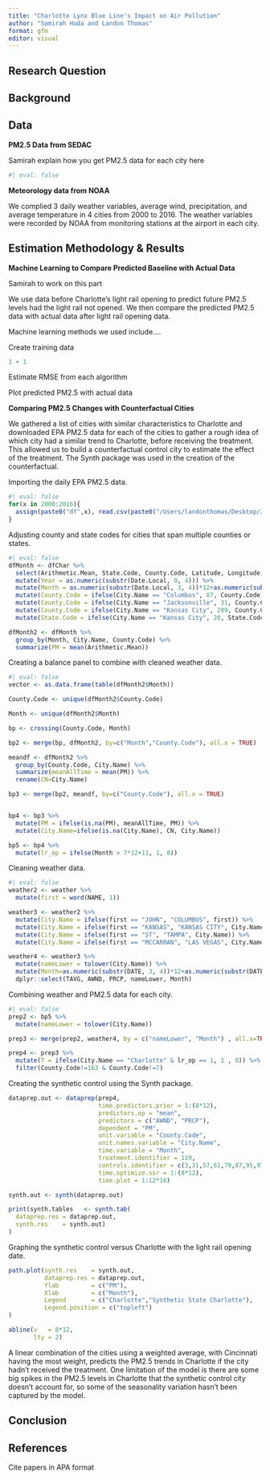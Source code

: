 ```yaml
---
title: "Charlotte Lynx Blue Line's Impact on Air Pollution"
author: "Samirah Huda and Landon Thomas"
format: gfm
editor: visual
---
```


## Research Question

## Background

## Data

**PM2.5 Data from SEDAC**

Samirah explain how you get PM2.5 data for each city here

```r
#| eval: false

```

**Meteorology data from NOAA**

We complied 3 daily weather variables, average wind, precipitation, and average temperature in 4 cities from 2000 to 2016. The weather variables were recorded by NOAA from monitoring stations at the airport in each city.

## Estimation Methodology & Results

**Machine Learning to Compare Predicted Baseline with Actual Data**

Samirah to work on this part

We use data before Charlotte's light rail opening to predict future PM2.5 levels had the light rail not opened. We then compare the predicted PM2.5 data with actual data after light rail opening data.

Machine learning methods we used include....

Create training data

```r
1 + 1
```

Estimate RMSE from each algorithm

Plot predicted PM2.5 with actual data

**Comparing PM2.5 Changes with Counterfactual Cities**

We gathered a list of cities with similar characteristics to Charlotte and downloaded EPA PM2.5 data for each of the cities to gather a rough idea of which city had a similar trend to Charlotte, before receiving the treatment. This allowed us to build a counterfactual control city to estimate the effect of the treatment. The Synth package was used in the creation of the counterfactual.

Importing the daily EPA PM2.5 data.

```r
#| eval: false
for(x in 2000:2016){
  assign(paste0("df",x), read.csv(paste0("/Users/landonthomas/Desktop/Junior Year/Fall Semester/F23 PRM/Data/daily_88101_",x,".csv")))
}
```

Adjusting county and state codes for cities that span multiple counties or states.

```r
#| eval: false
dfMonth <- dfChar %>%
  select(Arithmetic.Mean, State.Code, County.Code, Latitude, Longitude, City.Name, Date.Local) %>%
  mutate(Year = as.numeric(substr(Date.Local, 0, 4))) %>%
  mutate(Month = as.numeric(substr(Date.Local, 3, 4))*12+as.numeric(substr(Date.Local, 6,7))) %>%
  mutate(County.Code = ifelse(City.Name == "Columbus", 87, County.Code)) %>%
  mutate(County.Code = ifelse(City.Name == "Jacksonville", 31, County.Code)) %>%
  mutate(County.Code = ifelse(City.Name == "Kansas City", 209, County.Code)) %>%
  mutate(State.Code = ifelse(City.Name == "Kansas City", 20, State.Code))

dfMonth2 <- dfMonth %>% 
  group_by(Month, City.Name, County.Code) %>%
  summarize(PM = mean(Arithmetic.Mean))
```

Creating a balance panel to combine with cleaned weather data.

```r
#| eval: false
vector <- as.data.frame(table(dfMonth2$Month))

County.Code <- unique(dfMonth2$County.Code)

Month <- unique(dfMonth2$Month)

bp <- crossing(County.Code, Month)

bp2 <- merge(bp, dfMonth2, by=c("Month","County.Code"), all.x = TRUE)

meandf <- dfMonth2 %>%
  group_by(County.Code, City.Name) %>%
  summarize(meanAllTime = mean(PM)) %>%
  rename(CN=City.Name)

bp3 <- merge(bp2, meandf, by=c("County.Code"), all.x = TRUE)


bp4 <- bp3 %>%
  mutate(PM = ifelse(is.na(PM), meanAllTime, PM)) %>%
  mutate(City.Name=ifelse(is.na(City.Name), CN, City.Name))

bp5 <- bp4 %>%
  mutate(lr_op = ifelse(Month > 7*12+11, 1, 0))
```

Cleaning weather data.

```r
#| eval: false
weather2 <- weather %>%
  mutate(first = word(NAME, 1))

weather3 <- weather2 %>%
  mutate(City.Name = ifelse(first == "JOHN", "COLUMBUS", first)) %>%
  mutate(City.Name = ifelse(first == "KANSAS", "KANSAS CITY", City.Name)) %>%
  mutate(City.Name = ifelse(first == "ST", "TAMPA", City.Name)) %>%
  mutate(City.Name = ifelse(first == "MCCARRAN", "LAS VEGAS", City.Name))

weather4 <- weather3 %>%
  mutate(nameLower = tolower(City.Name)) %>%
  mutate(Month=as.numeric(substr(DATE, 3, 4))*12+as.numeric(substr(DATE, 6,7))) %>%
  dplyr::select(TAVG, AWND, PRCP, nameLower, Month)
```

Combining weather and PM2.5 data for each city.

```r
#| eval: false
prep2 <- bp5 %>%
  mutate(nameLower = tolower(City.Name))

prep3 <- merge(prep2, weather4, by = c("nameLower", "Month") , all.x=TRUE)

prep4 <- prep3 %>%
  mutate(T = ifelse(City.Name == "Charlotte" & lr_op == 1, 1 , 0)) %>%
  filter(County.Code!=163 & County.Code!=7)
```

Creating the synthetic control using the Synth package.

```r
dataprep.out <- dataprep(prep4, 
                         time.predictors.prior = 1:(8*12),
                         predictors.op = "mean",
                         predictors = c("AWND", "PRCP"),
                         dependent = "PM",
                         unit.variable = "County.Code",
                         unit.names.variable = "City.Name",
                         time.variable = "Month",
                         treatment.identifier = 119,
                         controls.identifier = c(3,31,57,61,79,87,95,97,209),
                         time.optimize.ssr = 1:(8*12),
                         time.plot = 1:12*16)

synth.out <- synth(dataprep.out)

print(synth.tables   <- synth.tab(
  dataprep.res = dataprep.out,
  synth.res    = synth.out)
)
```

Graphing the synthetic control versus Charlotte with the light rail opening date.

```r
path.plot(synth.res    = synth.out,
          dataprep.res = dataprep.out,
          Ylab         = c("PM"),
          Xlab         = c("Month"),
          Legend       = c("Charlotte","Synthetic State Charlotte"),
          Legend.position = c("topleft")
)

abline(v   = 8*12,
       lty = 2)
```

A linear combination of the cities using a weighted average, with Cincinnati having the most weight, predicts the PM2.5 trends in Charlotte if the city hadn't received the treatment. One limitation of the model is there are some big spikes in the PM2.5 levels in Charlotte that the synthetic control city doesn't account for, so some of the seasonality variation hasn't been captured by the model.

## Conclusion

## References

Cite papers in APA format

## 
